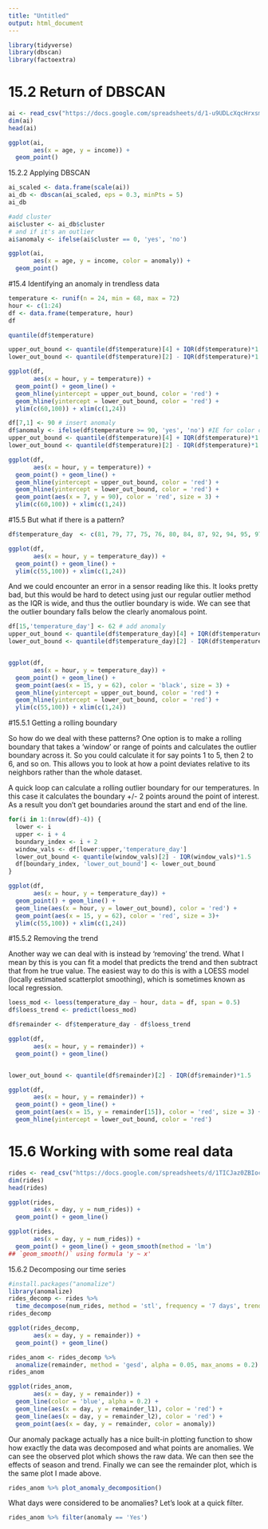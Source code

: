 ```yaml
---
title: "Untitled"
output: html_document
---
```

```r
library(tidyverse)
library(dbscan)
library(factoextra)
```

# 15.2 Return of DBSCAN
```r
ai <- read_csv("https://docs.google.com/spreadsheets/d/1-u9UDLcXqcHrxsmpltAqAAYAfeaG0ZSiqqL2HhyGHJc/gviz/tq?tqx=out:csv")
dim(ai)
head(ai)
```


```r
ggplot(ai,
       aes(x = age, y = income)) +
  geom_point()
```

15.2.2 Applying DBSCAN
```r
ai_scaled <- data.frame(scale(ai))
ai_db <- dbscan(ai_scaled, eps = 0.3, minPts = 5)
ai_db
```


```r
#add cluster
ai$cluster <- ai_db$cluster
# and if it's an outlier
ai$anomaly <- ifelse(ai$cluster == 0, 'yes', 'no')
```


```r
ggplot(ai,
       aes(x = age, y = income, color = anomaly)) +
  geom_point()
```
#15.4 Identifying an anomaly in trendless data

```r
temperature <- runif(n = 24, min = 68, max = 72)
hour <- c(1:24)
df <- data.frame(temperature, hour)
df
```


```r
quantile(df$temperature)
```


```r
upper_out_bound <- quantile(df$temperature)[4] + IQR(df$temperature)*1.5
lower_out_bound <- quantile(df$temperature)[2] - IQR(df$temperature)*1.5
```


```r
ggplot(df,
       aes(x = hour, y = temperature)) +
  geom_point() + geom_line() +
  geom_hline(yintercept = upper_out_bound, color = 'red') +
  geom_hline(yintercept = lower_out_bound, color = 'red') +
  ylim(c(60,100)) + xlim(c(1,24))
```


```r
df[7,1] <- 90 # insert anomaly
df$anomaly <- ifelse(df$temperature >= 90, 'yes', 'no') #IE for color coding
upper_out_bound <- quantile(df$temperature)[4] + IQR(df$temperature)*1.5
lower_out_bound <- quantile(df$temperature)[2] - IQR(df$temperature)*1.5

ggplot(df,
       aes(x = hour, y = temperature)) +
  geom_point() + geom_line() + 
  geom_hline(yintercept = upper_out_bound, color = 'red') +
  geom_hline(yintercept = lower_out_bound, color = 'red') +
  geom_point(aes(x = 7, y = 90), color = 'red', size = 3) +
  ylim(c(60,100)) + xlim(c(1,24))
```
#15.5 But what if there is a pattern?

```r
df$temperature_day  <- c(81, 79, 77, 75, 76, 80, 84, 87, 92, 94, 95, 97, 99, 100, 99, 98, 97, 95, 93, 92, 89, 87, 85, 83) # make a gross but real vector

ggplot(df,
       aes(x = hour, y = temperature_day)) +
  geom_point() + geom_line() +
  ylim(c(55,100)) + xlim(c(1,24))
```

And we could encounter an error in a sensor reading like this. It looks pretty bad, but this would be hard to detect using just our regular outlier method as the IQR is wide, and thus the outlier boundary is wide. We can see that the outlier boundary falls below the clearly anomalous point.

```r
df[15,'temperature_day'] <- 62 # add anomaly
upper_out_bound <- quantile(df$temperature_day)[4] + IQR(df$temperature_day)*1.5
lower_out_bound <- quantile(df$temperature_day)[2] - IQR(df$temperature_day)*1.5


ggplot(df,
       aes(x = hour, y = temperature_day)) +
  geom_point() + geom_line() + 
  geom_point(aes(x = 15, y = 62), color = 'black', size = 3) +
  geom_hline(yintercept = upper_out_bound, color = 'red') +
  geom_hline(yintercept = lower_out_bound, color = 'red') + 
  ylim(c(55,100)) + xlim(c(1,24))
```
#15.5.1 Getting a rolling boundary

So how do we deal with these patterns? One option is to make a rolling boundary that takes a ‘window’ or range of points and calculates the outlier boundary across it. So you could calculate it for say points 1 to 5, then 2 to 6, and so on. This allows you to look at how a point deviates relative to its neighbors rather than the whole dataset.

A quick loop can calculate a rolling outlier boundary for our temperatures. In this case it calculates the boundary +/- 2 points around the point of interest. As a result you don’t get boundaries around the start and end of the line.

```r
for(i in 1:(nrow(df)-4)) {
  lower <- i
  upper <- i + 4
  boundary_index <- i + 2
  window_vals <- df[lower:upper,'temperature_day']
  lower_out_bound <- quantile(window_vals)[2] - IQR(window_vals)*1.5
  df[boundary_index, 'lower_out_bound'] <- lower_out_bound
}
```

```r
ggplot(df,
       aes(x = hour, y = temperature_day)) +
  geom_point() + geom_line() + 
  geom_line(aes(x = hour, y = lower_out_bound), color = 'red') +
  geom_point(aes(x = 15, y = 62), color = 'red', size = 3)+
  ylim(c(55,100)) + xlim(c(1,24))
```
#15.5.2 Removing the trend

Another way we can deal with is instead by ‘removing’ the trend. What I mean by this is you can fit a model that predicts the trend and then subtract that from he true value. The easiest way to do this is with a LOESS model (locally estimated scatterplot smoothing), which is sometimes known as local regression.
```r
loess_mod <- loess(temperature_day ~ hour, data = df, span = 0.5)
df$loess_trend <- predict(loess_mod)
```


```r
df$remainder <- df$temperature_day - df$loess_trend

ggplot(df,
       aes(x = hour, y = remainder)) +
  geom_point() + geom_line() 
```
```r

```


```r
lower_out_bound <- quantile(df$remainder)[2] - IQR(df$remainder)*1.5

ggplot(df,
       aes(x = hour, y = remainder)) +
  geom_point() + geom_line() + 
  geom_point(aes(x = 15, y = remainder[15]), color = 'red', size = 3) +
  geom_hline(yintercept = lower_out_bound, color = 'red') 
```
# 15.6 Working with some real data

```r
rides <- read_csv("https://docs.google.com/spreadsheets/d/1TICJaz0ZBIoc3TqF_xAJjODIZ0rbTUh2YMd4NBW0p0Q/gviz/tq?tqx=out:csv")
dim(rides)
head(rides)
```

```r
ggplot(rides,
       aes(x = day, y = num_rides)) +
  geom_point() + geom_line()
```


```r
ggplot(rides,
       aes(x = day, y = num_rides)) +
  geom_point() + geom_line() + geom_smooth(method = 'lm')
## `geom_smooth()` using formula 'y ~ x'
```
15.6.2 Decomposing our time series

```r
#install.packages("anomalize")
library(anomalize)
rides_decomp <- rides %>%
  time_decompose(num_rides, method = 'stl', frequency = '7 days', trend = '1 months')
rides_decomp
```


```r
ggplot(rides_decomp,
       aes(x = day, y = remainder)) +
  geom_point() + geom_line()
```

```r
rides_anom <- rides_decomp %>%
  anomalize(remainder, method = 'gesd', alpha = 0.05, max_anoms = 0.2)
rides_anom
```


```r
ggplot(rides_anom,
       aes(x = day, y = remainder)) +
  geom_line(color = 'blue', alpha = 0.2) +
  geom_line(aes(x = day, y = remainder_l1), color = 'red') +
  geom_line(aes(x = day, y = remainder_l2), color = 'red') +
  geom_point(aes(x = day, y = remainder, color = anomaly))
```
Our anomaly package actually has a nice built-in plotting function to show how exactly the data was decomposed and what points are anomalies. We can see the observed plot which shows the raw data. We can then see the effects of season and trend. Finally we can see the remainder plot, which is the same plot I made above.

```r
rides_anom %>% plot_anomaly_decomposition()
```

What days were considered to be anomalies? Let’s look at a quick filter.
```r
rides_anom %>% filter(anomaly == 'Yes')
```


```r
```


```r
```

```r
```

